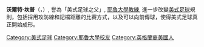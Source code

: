{{expand|time=2014-03-23T03:01:03+00:00}}
{{unreferenced|time=2014-03-23T03:01:03+00:00}}
'''沃爾特·坎普'''（{{lang|en|Walter Camp}}，{{bd|1859年|4月7日|1925年|3月14日}}）, 譽為「美式足球之父」, [[耶魯大學|耶魯大學]][[教練|教練]], 進一步改變[[美式足球|美式足球]]規則，包括採用攻防線和記檔距離的比賽方式，以及可以向前傳球，使得美式足球真正開始成形。

{{Authority control}}
{{DEFAULTSORT: Camp, Walter}}
[[Category:美式足球|Category:美式足球]]
[[Category:耶魯大學校友|Category:耶魯大學校友]]
[[Category:英格蘭裔美國人|Category:英格蘭裔美國人]]